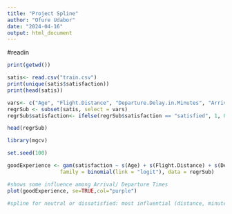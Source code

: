 ```yaml
---
title: "Project Spline"
author: "Ofure Udabor"
date: "2024-04-16"
output: html_document
---
```

#readin
```r
print(getwd())
```

```r
satis<- read.csv("train.csv")
print(unique(satis$satisfaction))
print(head(satis))
```

```r
vars<- c("Age", "Flight.Distance", "Departure.Delay.in.Minutes", "Arrival.Delay.in.Minutes", "satisfaction")
regrSub <- subset(satis, select = vars)
regrSub$satisfaction<- ifelse(regrSub$satisfaction == "satisfied", 1, 0)

head(regrSub)
```


```r
library(mgcv)

set.seed(100)

goodExperience <- gam(satisfaction ~ s(Age) + s(Flight.Distance) + s(Departure.Delay.in.Minutes) + s(Arrival.Delay.in.Minutes), 
                 family = binomial(link = "logit"), data = regrSub)

#shows some influence among Arrival/ Departure Times
plot(goodExperience, se=TRUE,col="purple")
```

```r
#spline for neutral or dissatisfied: most influential (distance, minutes passed)?

```

